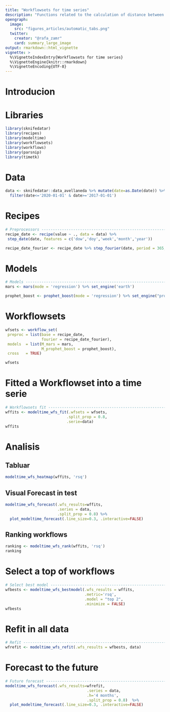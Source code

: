 ```yaml
---
title: "Workflowsets for time series"
description: "Functions related to the calculation of distance between geographic points and data partitioning in sliding windowsn"
opengraph:
  image: 
    src: "figures_articles/automatic_tabs.png"
  twitter:
    creator: "@rafa_zamr"
    card: summary_large_image
output: rmarkdown::html_vignette
vignette: >
  %\VignetteIndexEntry{Workflowsets for time series}
  %\VignetteEngine{knitr::rmarkdown}
  %\VignetteEncoding{UTF-8}
---
```


# Introducion


# Libraries

```r
library(sknifedatar)
library(recipes)
library(modeltime)
library(workflowsets)
library(workflows)
library(parsnip)
library(timetk)
```

# Data

```r
data <- sknifedatar::data_avellaneda %>% mutate(date=as.Date(date)) %>% 
  filter(date<='2020-01-01' & date>='2017-01-01')
```

# Recipes

```r
# Preprocessors -----------------------------------------------------------
recipe_date <- recipe(value ~ ., data = data) %>% 
 step_date(date, features = c('dow','doy','week','month','year')) 

recipe_date_fourier <- recipe_date %>% step_fourier(date, period = 365, K=1)
```

# Models

```r
# Models ------------------------------------------------------------------
mars <- mars(mode = 'regression') %>% set_engine('earth')

prophet_boost <- prophet_boost(mode = 'regression') %>% set_engine("prophet_xgboost")
```

# Workflowsets

```r
wfsets <- workflow_set(
 preproc = list(base = recipe_date,
                fourier = recipe_date_fourier),
 models  = list(M_mars = mars, 
                M_prophet_boost = prophet_boost),
 cross   = TRUE)

wfsets 
```

# Fitted a Workflowset into a time serie

```r
# Workflowsets fit --------------------------------------------------------
wffits <- modeltime_wfs_fit(.wfsets = wfsets, 
                           .split_prop = 0.8, 
                           .serie=data)
wffits
```


# Analisis 

## Tabluar


```r
modeltime_wfs_heatmap(wffits, 'rsq')
```

## Visual Forecast in test


```r
modeltime_wfs_forecast(.wfs_results=wffits, 
                       .series = data,
                       .split_prop = 0.8) %>% 
  plot_modeltime_forecast(.line_size=0.3, .interactive=FALSE)
```

## Ranking workflows

```r
ranking <- modeltime_wfs_rank(wffits, 'rsq')
ranking
```

# Select a top of workflows

```r
# Select best model -------------------------------------------------------
wfbests <- modeltime_wfs_bestmodel(.wfs_results = wffits,
                                   .metric='rsq',
                                   .model = "top 2", 
                                   .minimize = FALSE)
wfbests
```

# Refit in all data

```r
# Refit -------------------------------------------------------------------
wfrefit <- modeltime_wfs_refit(.wfs_results = wfbests, data)
```

# Forecast to the future

```r
# Future forecast ---------------------------------------------------------
modeltime_wfs_forecast(.wfs_results=wfrefit, 
                                    .series = data,
                                    .h='4 months',
                                    .split_prop = 0.8)  %>% 
  plot_modeltime_forecast(.line_size=0.3, .interactive=FALSE)
```




